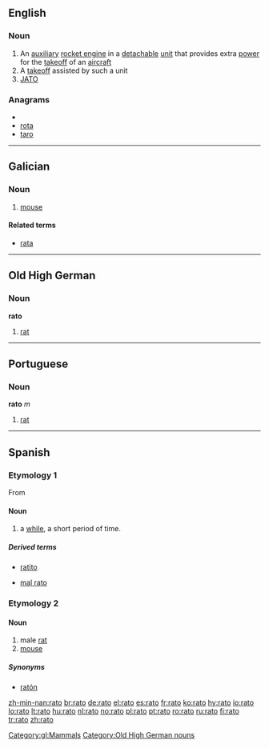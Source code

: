 {{also|RATO}}
==English==

===Noun===
{{wikipedia|RATO}}
{{en-noun}}

# An [[auxiliary]] [[rocket engine]] in a [[detachable]] [[unit]] that provides extra [[power]] for the [[takeoff]] of an [[aircraft]]
# A [[takeoff]] assisted by such a unit
# [[JATO]]

===Anagrams===
* {{alphagram|aort}}
* [[rota#English|rota]]
* [[taro#English|taro]]

----

==Galician==

===Noun===
{{gl-noun|m}}

# [[mouse]]

====Related terms====
* [[rata#Galician|rata]]

[[Category:gl:Mammals]]

----

==Old High German==
===Noun===
'''rato'''

# [[rat]]

[[Category:Old High German nouns]]

----

==Portuguese==
===Noun===
'''rato''' ''m''

# [[rat]]

----

==Spanish==

===Etymology 1===
From {{etyl|la|es}} {{term|lang=la|raptus}}

====Noun====
{{es-noun-m}}

# a [[while]], a short period of time.

=====Derived terms=====
* {{diminutive}} [[ratito]]
* [[mal rato]]

===Etymology 2===

====Noun====
{{es-noun-mf|f=rata}}

# male [[rat]]
# [[mouse]]

=====Synonyms=====
* {{sense|mouse}} [[ratón]]

[[zh-min-nan:rato]]
[[br:rato]]
[[de:rato]]
[[el:rato]]
[[es:rato]]
[[fr:rato]]
[[ko:rato]]
[[hy:rato]]
[[io:rato]]
[[lo:rato]]
[[lt:rato]]
[[hu:rato]]
[[nl:rato]]
[[no:rato]]
[[pl:rato]]
[[pt:rato]]
[[ro:rato]]
[[ru:rato]]
[[fi:rato]]
[[tr:rato]]
[[zh:rato]]